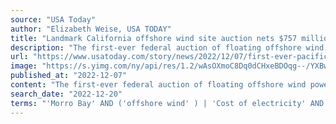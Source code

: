 ```yaml
---
source: "USA Today"
author: "Elizabeth Weise, USA TODAY"
title: "Landmark California offshore wind site auction nets $757 million, will power 1.5 million homes"
description: "The first-ever federal auction of floating offshore wind power sites off the Pacific coast ended Wednesday with bids totaling $757 million. When fully..."
url: "https://www.usatoday.com/story/news/2022/12/07/first-ever-pacific-offshore-wind-auction-nets-757-million/10847186002/"
image: "https://s.yimg.com/ny/api/res/1.2/wAsOXmoC8Dq0dCHxeBDOqg--/YXBwaWQ9aGlnaGxhbmRlcjt3PTEyMDA7aD04ODk-/https://media.zenfs.com/en/usa_today_news_641/416caaac27b7aff3ec20b47ef84c6feb"
published_at: "2022-12-07"
content: "The first-ever federal auction of floating offshore wind power sites off the Pacific coast ended Wednesday with bids totaling $757 million. When fully developed, the sites could power 1.5 million hom… [+7032 chars]"
search_date: "2022-12-20"
terms: "'Morro Bay' AND ('offshore wind' ) | 'Cost of electricity' AND ('offshore wind' )"
---
```


